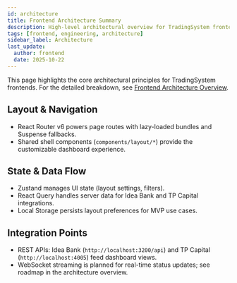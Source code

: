 ```yaml
---
id: architecture
title: Frontend Architecture Summary
description: High-level architectural overview for TradingSystem frontends.
tags: [frontend, engineering, architecture]
sidebar_label: Architecture
last_update:
  author: frontend
  date: 2025-10-22
---
```


This page highlights the core architectural principles for TradingSystem frontends. For the detailed breakdown, see [Frontend Architecture Overview](../architecture/overview.md).

## Layout & Navigation

- React Router v6 powers page routes with lazy-loaded bundles and Suspense fallbacks.
- Shared shell components (`components/layout/*`) provide the customizable dashboard experience.

## State & Data Flow

- Zustand manages UI state (layout settings, filters).
- React Query handles server data for Idea Bank and TP Capital integrations.
- Local Storage persists layout preferences for MVP use cases.

## Integration Points

- REST APIs: Idea Bank (`http://localhost:3200/api`) and TP Capital (`http://localhost:4005`) feed dashboard views.
- WebSocket streaming is planned for real-time status updates; see roadmap in the architecture overview.
